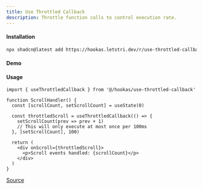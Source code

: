 ```yaml
---
title: Use Throttled Callback
description: Throttle function calls to control execution rate.
---
```


#### Installation

```bash
npx shadcn@latest add https://hookas.letstri.dev/r/use-throttled-callback.json
```

#### Demo


<ThrottledCallbackDemo />

#### Usage

```tsx
import { useThrottledCallback } from '@/hookas/use-throttled-callback'

function ScrollHandler() {
  const [scrollCount, setScrollCount] = useState(0)

  const throttledScroll = useThrottledCallback(() => {
    setScrollCount(prev => prev + 1)
    // This will only execute at most once per 100ms
  }, [setScrollCount], 100)

  return (
    <div onScroll={throttledScroll}>
      <p>Scroll events handled: {scrollCount}</p>
    </div>
  )
}
```

[Source](https://github.com/letstri/hookas/blob/main/registry/hooks/use-throttled-callback.ts)
